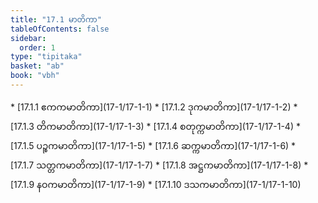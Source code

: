 ```yaml
---
title: "17.1 မာတိကာ"
tableOfContents: false
sidebar:
  order: 1
type: "tipitaka"
basket: "ab"
book: "vbh"
---
```



<DynamicBreadcrumb />



<TableOfContents book="vbh" section="17.1">
* [17.1.1 ဧကကမာတိကာ](17-1/17-1-1)
* [17.1.2 ဒုကမာတိကာ](17-1/17-1-2)
* [17.1.3 တိကမာတိကာ](17-1/17-1-3)
* [17.1.4 စတုက္ကမာတိကာ](17-1/17-1-4)
* [17.1.5 ပဉ္စကမာတိကာ](17-1/17-1-5)
* [17.1.6 ဆက္ကမာတိကာ](17-1/17-1-6)
* [17.1.7 သတ္တကမာတိကာ](17-1/17-1-7)
* [17.1.8 အဋ္ဌကမာတိကာ](17-1/17-1-8)
* [17.1.9 နဝကမာတိကာ](17-1/17-1-9)
* [17.1.10 ဒသကမာတိကာ](17-1/17-1-10)
</TableOfContents>